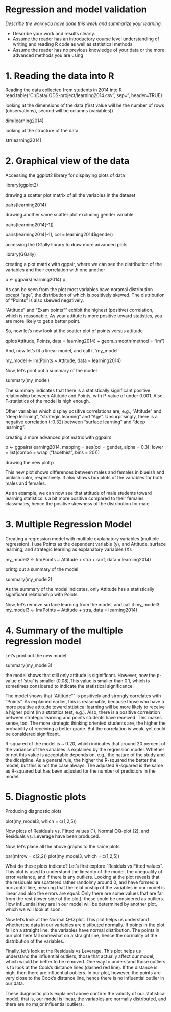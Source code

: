 # Regression and model validation

*Describe the work you have done this week and summarize your learning.*

- Describe your work and results clearly. 
- Assume the reader has an introductory course level understanding of writing and reading R code as well as statistical methods
- Assume the reader has no previous knowledge of your data or the more advanced methods you are using  

# 1. Reading the data into R
Reading the data collected from students in 2014 into R  
read.table("C:/Data/IODS-project/learning2014.csv", sep="\t", header=TRUE)

looking at the dimensions of the data (first value will be the number of rows (observations), second will be columns (variables))

dim(learning2014)

looking at the structure of the data

str(learning2014)

# 2. Graphical view of the data

Accessing the ggplot2 library for displaying plots of data

library(ggplot2)

drawing a scatter plot matrix of all the variables in the dataset

pairs(learning2014)

drawing another same scatter plot excluding gender variable

pairs(learning2014[-1])

pairs(learning2014[-1], col = learning2014$gender)

accessing the GGally library to draw more advanced plots

library(GGally)

creating a plot matrix with ggpair, where we can see the distribution of the variables and their correlation with one another 

p <- ggpairs(learning2014)
p

As can be seen from the plot most variables have noramal distribution except "age", the distribution of which is positively skewed. The distribution of "Points" is also skewed negatively.  

"Attitude" and "Exam points"" exhibit the highest (positive) correlation, which is reasonable. As your attitute is more positive toward statistics, you are more likely to get a better point.

So, now let's now look at the scatter plot of points versus attitude

qplot(Attitude, Points, data = learning2014) + geom_smooth(method = "lm")

And, now let's fit a linear model, and call it 'my_model'

my_model <- lm(Points ~ Attitude, data = learning2014)

Now, let's print out a summary of the model

summary(my_model)

The summary indicates that there is a statistically significant positive relationship between Attitude and Points, with P-value of under 0.001. Also F-statistics of the model is high enough. 

Other variables which display positive correlations are, e.g., "Attitude" and "deep learning", "strategic learning" and "Age". Unsurprisingly, there is a negative correlation (-0.32) between "surface learning" and "deep learning".

creating a more advanced plot matrix with ggpairs

p <- ggpairs(learning2014, mapping = aes(col = gender, alpha = 0.3), lower = list(combo = wrap ("facethist", bins = 20)))

drawing the new plot
p

This new plot shows differences between males and females in blueish and pinkish color, respectively. It also shows box plots of the variables for both males and females. 

As an example, we can now see that attitude of male students toward learning statistics is a bit more positive compared to their females classmates, hence the positive skewness of the distribution for male. 

# 3. Multiple Regression Model

Creating a regression model with multiple explanatory variables (multiple regression). I use Points as the dependent variable (y), and Attitude, surface learning, and strategic learning as explanatory variables (X).

my_model2 <- lm(Points ~ Attitude + stra + surf, data = learning2014)

printg out a summary of the model

summary(my_model2)

As the summary of the model indicates, only Attitude has a statistically significant relationship with Points.

Now, let's remove surface learning from the model, and call it my_model3
my_model3 <- lm(Points ~ Attitude + stra, data = learning2014)

# 4. Summary of the multiple regression model

Let's print out the new model

summary(my_model3)

the model shows that still only attitude is siginificant. However, now the p-value of 'stra' is smaller (0.08).This value is smaller than 0.1, which is sometimes considered to indicate the statistical significance. 

The model shows that "Attitude"" is positively and strongly correlates with "Points". As explained earlier, this is reasonable, because those who have a more positive attitude toward sttistical learning will be more likely to receive a higher point (in a statstics test, e.g.). Also, there is a positive correlation between strategic learning and points students have received. This makes sense, too. The more strategic thinking oriented students are, the higher the probability of receiving a better grade. But the correlation is weak, yet could be considered significant.

R-squared of the model is ~ 0.20, which indicates that around 20 percent of the variance of the variables is explained by the regression model. Whether or not this value is acceptable depends on, e.g., the nature of the study and the dicsipline. As a general rule, the higher the R-squared the better the model, but this is not the case always. The adjusted R-squared is the same as R-squared but has been adjusted for the number of predictors in the model.  

# 5. Diagnostic plots

Producing diagnostic plots

plot(my_model3, which = c(1,2,5))

Now plots of Residuals vs. Fitted values (1), Normal QQ-plot (2), and Residuals vs. Leverage have been produced.

Now, let's place all the above graphs to the same plots

par(mfrow = c(2,2))
plot(my_model3, which = c(1,2,5))

What do these plots indicate? Let's first explore "Residuls vs Fitted values". This plot is used to understand the linearity of the model, the unequality of error variance, and if there is any outliers. Looking at the plot reveals that the residuals are scattered rather randolmy around 0, and have formed a horizontal line, meaning that the relationship of the variables in our model is linear and also the errors are equal. Only there are some values that are far from the rest (lower side of the plot); these could be considered as outliers. How influential they are in our model will be determined by another plot, which we will look at soon. 

Now let's look at the Normal Q-Q plot. This plot helps us understand whetherthe data in our variables are distibuted normally. If points in the plot fall on a straight line, the variables have normal distribution. The points in our plot here fall somewhat on a straight line, hence the normality of the distribution of the variables.

Finally, let's look at the Residuals vs Leverage. This plot helps us understand the influential outliers, those that actually affect our model, which would be better to be removed. One way to understand those outliers is to look at the Cook's distance lines (dashed red line). If the distance is high, then there are influential outliers. In our plot, however, the points are very close to the Cook's distance line, hence there is no influential outlier in our data.  

These diagnostic plots explained above confirm the validity of our statistical model; that is, our model is linear, the variables are normally distributed, and there are no major influential outliers.
